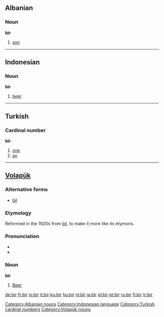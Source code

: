 ==Albanian==

=== Noun ===
'''bir'''

#[[son]]

[[Category:Albanian nouns]]

----

==Indonesian==

===Noun===
'''bir'''

#[[beer]]

[[Category:Indonesian language]]

----

==Turkish==

===Cardinal number===
'''bir'''

#[[one]]
#[[an]]

[[Category:Turkish cardinal numbers]]

----

==[[Volapük]]==
===Alternative forms===
*[[bil#Volapük|bil]]

===Etymology===
Reformed in the 1920s from [[bil#Volapük|bil]], to make it more like its etymons.

===Pronunciation===
*{{IPA|/bir/}}
*{{SAMPA|/bir/}}

===Noun===
'''bir'''
#[[beer|Beer]]

[[Category:Volapük nouns]]

[[de:bir]]
[[fr:bir]]
[[io:bir]]
[[it:bir]]
[[ku:bir]]
[[hu:bir]]
[[nl:bir]]
[[ja:bir]]
[[pl:bir]]
[[pt:bir]]
[[ru:bir]]
[[fi:bir]]
[[tr:bir]]